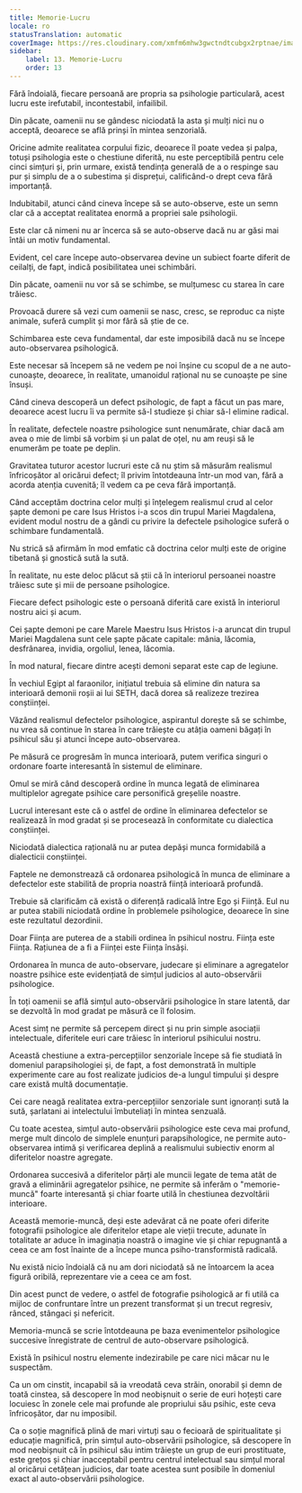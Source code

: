 ```yaml
---
title: Memorie-Lucru
locale: ro
statusTranslation: automatic
coverImage: https://res.cloudinary.com/xmfm6mhw3gwctndtcubgx2rptnae/image/upload/v1741354419/small_cover_la_gran_rebelion_28716e29d2.webp
sidebar:
    label: 13. Memorie-Lucru
    order: 13
---
```

Fără îndoială, fiecare persoană are propria sa psihologie particulară, acest lucru este irefutabil, incontestabil, infailibil.

Din păcate, oamenii nu se gândesc niciodată la asta și mulți nici nu o acceptă, deoarece se află prinși în mintea senzorială.

Oricine admite realitatea corpului fizic, deoarece îl poate vedea și palpa, totuși psihologia este o chestiune diferită, nu este perceptibilă pentru cele cinci simțuri și, prin urmare, există tendința generală de a o respinge sau pur și simplu de a o subestima și disprețui, calificând-o drept ceva fără importanță.

Indubitabil, atunci când cineva începe să se auto-observe, este un semn clar că a acceptat realitatea enormă a propriei sale psihologii.

Este clar că nimeni nu ar încerca să se auto-observe dacă nu ar găsi mai întâi un motiv fundamental.

Evident, cel care începe auto-observarea devine un subiect foarte diferit de ceilalți, de fapt, indică posibilitatea unei schimbări.

Din păcate, oamenii nu vor să se schimbe, se mulțumesc cu starea în care trăiesc.

Provoacă durere să vezi cum oamenii se nasc, cresc, se reproduc ca niște animale, suferă cumplit și mor fără să știe de ce.

Schimbarea este ceva fundamental, dar este imposibilă dacă nu se începe auto-observarea psihologică.

Este necesar să începem să ne vedem pe noi înșine cu scopul de a ne auto-cunoaște, deoarece, în realitate, umanoidul rațional nu se cunoaște pe sine însuși.

Când cineva descoperă un defect psihologic, de fapt a făcut un pas mare, deoarece acest lucru îi va permite să-l studieze și chiar să-l elimine radical.

În realitate, defectele noastre psihologice sunt nenumărate, chiar dacă am avea o mie de limbi să vorbim și un palat de oțel, nu am reuși să le enumerăm pe toate pe deplin.

Gravitatea tuturor acestor lucruri este că nu știm să măsurăm realismul înfricoșător al oricărui defect; îl privim întotdeauna într-un mod van, fără a acorda atenția cuvenită; îl vedem ca pe ceva fără importanță.

Când acceptăm doctrina celor mulți și înțelegem realismul crud al celor șapte demoni pe care Isus Hristos i-a scos din trupul Mariei Magdalena, evident modul nostru de a gândi cu privire la defectele psihologice suferă o schimbare fundamentală.

Nu strică să afirmăm în mod emfatic că doctrina celor mulți este de origine tibetană și gnostică sută la sută.

În realitate, nu este deloc plăcut să știi că în interiorul persoanei noastre trăiesc sute și mii de persoane psihologice.

Fiecare defect psihologic este o persoană diferită care există în interiorul nostru aici și acum.

Cei șapte demoni pe care Marele Maestru Isus Hristos i-a aruncat din trupul Mariei Magdalena sunt cele șapte păcate capitale: mânia, lăcomia, desfrânarea, invidia, orgoliul, lenea, lăcomia.

În mod natural, fiecare dintre acești demoni separat este cap de legiune.

În vechiul Egipt al faraonilor, inițiatul trebuia să elimine din natura sa interioară demonii roșii ai lui SETH, dacă dorea să realizeze trezirea conștiinței.

Văzând realismul defectelor psihologice, aspirantul dorește să se schimbe, nu vrea să continue în starea în care trăiește cu atâția oameni băgați în psihicul său și atunci începe auto-observarea.

Pe măsură ce progresăm în munca interioară, putem verifica singuri o ordonare foarte interesantă în sistemul de eliminare.

Omul se miră când descoperă ordine în munca legată de eliminarea multiplelor agregate psihice care personifică greșelile noastre.

Lucrul interesant este că o astfel de ordine în eliminarea defectelor se realizează în mod gradat și se procesează în conformitate cu dialectica conștiinței.

Niciodată dialectica rațională nu ar putea depăși munca formidabilă a dialecticii conștiinței.

Faptele ne demonstrează că ordonarea psihologică în munca de eliminare a defectelor este stabilită de propria noastră ființă interioară profundă.

Trebuie să clarificăm că există o diferență radicală între Ego și Ființă. Eul nu ar putea stabili niciodată ordine în problemele psihologice, deoarece în sine este rezultatul dezordinii.

Doar Ființa are puterea de a stabili ordinea în psihicul nostru. Ființa este Ființa. Rațiunea de a fi a Ființei este Ființa însăși.

Ordonarea în munca de auto-observare, judecare și eliminare a agregatelor noastre psihice este evidențiată de simțul judicios al auto-observării psihologice.

În toți oamenii se află simțul auto-observării psihologice în stare latentă, dar se dezvoltă în mod gradat pe măsură ce îl folosim.

Acest simț ne permite să percepem direct și nu prin simple asociații intelectuale, diferitele euri care trăiesc în interiorul psihicului nostru.

Această chestiune a extra-percepțiilor senzoriale începe să fie studiată în domeniul parapsihologiei și, de fapt, a fost demonstrată în multiple experimente care au fost realizate judicios de-a lungul timpului și despre care există multă documentație.

Cei care neagă realitatea extra-percepțiilor senzoriale sunt ignoranți sută la sută, șarlatani ai intelectului îmbuteliați în mintea senzuală.

Cu toate acestea, simțul auto-observării psihologice este ceva mai profund, merge mult dincolo de simplele enunțuri parapsihologice, ne permite auto-observarea intimă și verificarea deplină a realismului subiectiv enorm al diferitelor noastre agregate.

Ordonarea succesivă a diferitelor părți ale muncii legate de tema atât de gravă a eliminării agregatelor psihice, ne permite să inferăm o "memorie-muncă" foarte interesantă și chiar foarte utilă în chestiunea dezvoltării interioare.

Această memorie-muncă, deși este adevărat că ne poate oferi diferite fotografii psihologice ale diferitelor etape ale vieții trecute, adunate în totalitate ar aduce în imaginația noastră o imagine vie și chiar repugnantă a ceea ce am fost înainte de a începe munca psiho-transformistă radicală.

Nu există nicio îndoială că nu am dori niciodată să ne întoarcem la acea figură oribilă, reprezentare vie a ceea ce am fost.

Din acest punct de vedere, o astfel de fotografie psihologică ar fi utilă ca mijloc de confruntare între un prezent transformat și un trecut regresiv, rânced, stângaci și nefericit.

Memoria-muncă se scrie întotdeauna pe baza evenimentelor psihologice succesive înregistrate de centrul de auto-observare psihologică.

Există în psihicul nostru elemente indezirabile pe care nici măcar nu le suspectăm.

Ca un om cinstit, incapabil să ia vreodată ceva străin, onorabil și demn de toată cinstea, să descopere în mod neobișnuit o serie de euri hoțești care locuiesc în zonele cele mai profunde ale propriului său psihic, este ceva înfricoșător, dar nu imposibil.

Ca o soție magnifică plină de mari virtuți sau o fecioară de spiritualitate și educație magnifică, prin simțul auto-observării psihologice, să descopere în mod neobișnuit că în psihicul său intim trăiește un grup de euri prostituate, este grețos și chiar inacceptabil pentru centrul intelectual sau simțul moral al oricărui cetățean judicios, dar toate acestea sunt posibile în domeniul exact al auto-observării psihologice.

